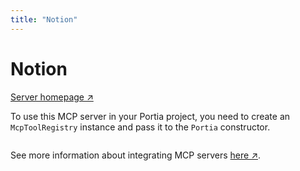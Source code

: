 ```yaml
---
title: "Notion"
---
```

<!-- WARNING: This file is auto-generated by generate_tool_docs.py. Do not edit manually. -->


# Notion

[Server homepage ↗](https://github.com/makenotion/notion-mcp-server)

To use this MCP server in your Portia project, you need to create an `McpToolRegistry` instance and pass it to the `Portia` constructor.

```python

```

See more information about integrating MCP servers [here ↗](/mcp-servers).

